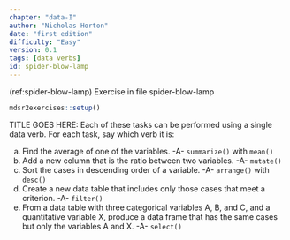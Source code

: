 ```yaml
---
chapter: "data-I"
author: "Nicholas Horton"
date: "first edition" 
difficulty: "Easy"
version: 0.1
tags: [data verbs]
id: spider-blow-lamp 
---
```


(ref:spider-blow-lamp) Exercise in file spider-blow-lamp

```r
mdsr2exercises::setup()
```

TITLE GOES HERE: Each of these tasks can be performed using a single data verb.  For each task, say which verb it is:

a. Find the average of one of the variables. -A- `summarize()` with `mean()`
b. Add a new column that is the ratio between two variables. -A- `mutate()`
c. Sort the cases in descending order of a variable. -A- `arrange()` with `desc()`
d. Create a new data table that includes only those cases that meet a criterion. -A- `filter()`
e. From a data table with three categorical variables A, B, and C, and a quantitative variable X, produce a data frame that has the same cases but only the variables A and X. -A- `select()`
